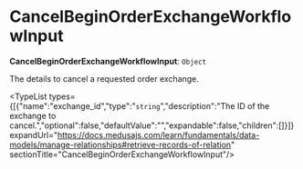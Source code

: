 
# CancelBeginOrderExchangeWorkflowInput

 **CancelBeginOrderExchangeWorkflowInput**: `Object`

The details to cancel a requested order exchange.

<TypeList types={[{"name":"exchange_id","type":"`string`","description":"The ID of the exchange to cancel.","optional":false,"defaultValue":"","expandable":false,"children":[]}]} expandUrl="https://docs.medusajs.com/learn/fundamentals/data-models/manage-relationships#retrieve-records-of-relation" sectionTitle="CancelBeginOrderExchangeWorkflowInput"/>
